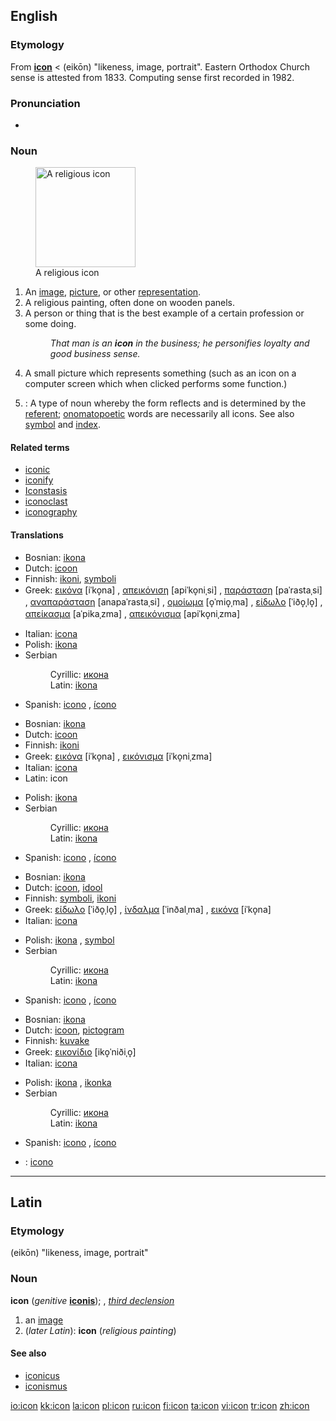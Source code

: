 {{wikipedia}}
==English==

===Etymology===
From {{L.}} '''[[#Latin|icon]]''' < {{AGr.}} '''{{polytonic|[[εἰκών]]}}''' (eikōn) "likeness, image, portrait". Eastern Orthodox Church sense is attested from 1833. Computing sense first recorded in 1982.

===Pronunciation===
*{{Audio|En-us-icon.ogg|Audio (US)}}

===Noun===
{{en-noun}}
[[Image:Cyril_Methodius25K.jpg|right|thumb|160px|A religious icon]]

# An [[image]], [[picture]], or other [[representation]].
# A religious painting, often done on wooden panels.
# A person or thing that is the best example of a certain profession or some doing.
#:''That man is an '''icon''' in the business; he personifies loyalty and good business sense.''
# A small picture which represents something (such as an icon on a computer screen which when clicked performs some function.)
# {{linguistics}}: A type of noun whereby the form reflects and is determined by the [[referent]]; [[onomatopoetic]] words are necessarily all icons.  See also [[symbol]] and [[index]].

====Related terms====
*[[iconic]]
*[[iconify]]
*[[Iconstasis]]
*[[iconoclast]]
*[[iconography]]

====Translations====
{{trans-top|Image}}
*Bosnian: [[ikona#Bosnian|ikona]] {{f}}
*Dutch: [[icoon]] {{n}}
*Finnish: [[ikoni]], [[symboli]]
*Greek: [[εικόνα]] [iˈko̞na] {{f}}, [[απεικόνιση]] [apiˈko̞niˌsi] {{f}}, [[παράσταση]] [paˈrastaˌsi] {{f}}, [[αναπαράσταση]] [anapaˈrastaˌsi] {{f}}, [[ομοίωμα]] [o̞ˈmio̞ˌma] {{n}}, [[είδωλο]] [ˈiðo̞ˌlo̞] {{n}}, [[απείκασμα]] [aˈpikaˌzma] {{n}}, [[απεικόνισμα]] [apiˈko̞niˌzma] {{n}}
{{trans-mid}}
*Italian: [[icona]] {{f}}
*Polish: [[ikona]] {{f}}
*Serbian
*:Cyrillic: [[икона#Serbian|икона]] {{f}}
*:Latin: [[ikona#Serbian|ikona]] {{f}}
*Spanish: [[icono]] {{m}}, [[ícono]] {{m}}
{{trans-bottom}}

{{trans-top|Religious painting}}
*Bosnian: [[ikona#Bosnian|ikona]] {{f}}
*Dutch: [[icoon]] {{n}}
*Finnish: [[ikoni]]
*Greek: [[εικόνα]] [iˈko̞na] {{f}}, [[εικόνισμα]] [iˈko̞niˌzma] {{n}}
*Italian: [[icona]] {{f}}
*Latin: icon {{f}}
{{trans-mid}}
*Polish: [[ikona]] {{f}}
*Serbian
*:Cyrillic: [[икона#Serbian|икона]] {{f}}
*:Latin: [[ikona#Serbian|ikona]] {{f}}
*Spanish: [[icono]] {{m}}, [[ícono]] {{m}}
{{trans-bottom}}

{{trans-top|The best example of someting}}
*Bosnian: [[ikona#Bosnian|ikona]] {{f}}
*Dutch: [[icoon]], [[idool]] {{n}}
*Finnish: [[symboli]], [[ikoni]]
*Greek: [[είδωλο]] [ˈiðo̞ˌlo̞] {{n}}, [[ίνδαλμα]] [ˈinðalˌma] {{n}}, [[εικόνα]] [iˈko̞na] {{f}}
*Italian: [[icona]] {{f}}
{{trans-mid}}
*Polish: [[ikona]] {{f}}, [[symbol]] {{m}}
*Serbian
*:Cyrillic: [[икона#Serbian|икона]] {{f}}
*:Latin: [[ikona#Serbian|ikona]] {{f}}
*Spanish: [[icono]] {{m}}, [[ícono]] {{m}}
{{trans-bottom}}

{{trans-top|Small picture, computer icon}}
*Bosnian: [[ikona#Bosnian|ikona]] {{f}}
*Dutch: [[icoon]], [[pictogram]] {{n}}
*Finnish: [[kuvake]]
*Greek: [[εικονίδιο]] [iko̞ˈniðiˌo̞] {{n}}
*Italian: [[icona]] {{f}}
{{trans-mid}}
*Polish: [[ikona]] {{f}}, [[ikonka]] {{f}}
*Serbian
*:Cyrillic: [[икона#Serbian|икона]] {{f}}
*:Latin: [[ikona#Serbian|ikona]] {{f}}
*Spanish: [[icono]] {{m}}, [[ícono]] {{m}}
{{trans-bottom}}

{{checktrans}}
{{trans-top|Translations to be checked}}
*{{ttbc|Interlingua}}: [[icono]]
{{trans-mid}}
{{trans-bottom}}

----

==Latin==

===Etymology===
{{AGr.|la}} '''{{polytonic|[[εἰκών]]}}''' (eikōn) "likeness, image, portrait"

===Noun===
'''icon''' (''genitive'' '''[[iconis]]'''); {{f}}, ''[[Wiktionary Appendix:Latin third declension|third declension]]''

# an [[image]]
# (''later Latin''): '''icon''' (''religious painting'')

====See also====
*[[iconicus]]
*[[iconismus]]

[[io:icon]]
[[kk:icon]]
[[la:icon]]
[[pl:icon]]
[[ru:icon]]
[[fi:icon]]
[[ta:icon]]
[[vi:icon]]
[[tr:icon]]
[[zh:icon]]